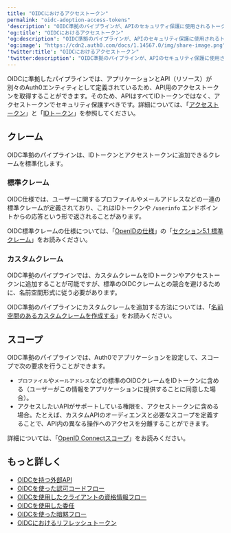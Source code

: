 ---
title: "OIDCにおけるアクセストークン"
permalink: "oidc-adoption-access-tokens"
'description': "OIDC準拠のパイプラインが、APIのセキュリティ保護に使用されるトークン（スコープやクレームなど）に、どのような影響を与えるかについて説明します。"
'og:title': "OIDCにおけるアクセストークン"
'og:description': "OIDC準拠のパイプラインが、APIのセキュリティ保護に使用されるトークン（スコープやクレームなど）に、どのような影響を与えるかについて説明します。"
'og:image': "https://cdn2.auth0.com/docs/1.14567.0/img/share-image.png"
'twitter:title': "OIDCにおけるアクセストークン"
'twitter:description': "OIDC準拠のパイプラインが、APIのセキュリティ保護に使用されるトークン（スコープやクレームなど）に、どのような影響を与えるかについて説明します。"
---

OIDCに準拠したパイプラインでは、アプリケーションとAPI（リソース）が別々のAuth0エンティティとして定義されているため、API用のアクセストークンを取得することができます。そのため、APIはすべてIDトークンではなく、アクセストークンでセキュリティ保護すべきです。詳細については、「[アクセストークン](/docs/ja-jp/secure/tokens/access-tokens)」と「[IDトークン](/docs/ja-jp/secure/tokens/id-tokens)」を参照してください。

## クレーム

OIDC準拠のパイプラインは、IDトークンとアクセストークンに追加できるクレームを標準化します。

### 標準クレーム

OIDC仕様では、ユーザーに関するプロファイルやメールアドレスなどの一連の標準クレームが​定義されており、これはIDトークンや `/userinfo` エンドポイントからの応答という形で​返されることがあります。

OIDC標準クレームの仕様については、「[OpenIDの仕様](https://openid.net)」の「[セクション5.1 標準クレーム](https://openid.net/specs/openid-connect-core-1_0.html#StandardClaims)」をお読みください。

### カスタムクレーム

OIDC準拠のパイプラインでは、カスタムクレームをIDトークンやアクセストークンに追加することが可能ですが、標準のOIDCクレームとの競合を避けるために、名前空間形式に従う必要があります。

OIDC準拠のパイプラインにカスタムクレームを追加する方法については、「[名前空間のあるカスタムクレームを作成する](/docs/ja-jp/secure/tokens/json-web-tokens/create-custom-claims)」をお読みください。

## スコープ

OIDC準拠のパイプラインでは、Auth0でアプリケーションを設定して、スコープで次の要求を行うことができます。

* `プロファイル`や`メールアドレス`などの標準のOIDCクレームをIDトークンに含める（ユーザーがこの情報をアプリケーションに提供することに同意した場合）。
* アクセスしたいAPIがサポートしている権限を、アクセストークンに含める場合。たとえば、カスタムAPIのオーディエンスと必要なスコープを定義することで、API内の異なる操作へのアクセスを分離することができます。

詳細については、「[OpenID Connectスコープ](/docs/ja-jp/get-started/apis/scopes/openid-connect-scopes)」をお読みください。

## もっと詳しく

* [OIDCを持つ外部API](/docs/ja-jp/authenticate/login/oidc-conformant-authentication/oidc-adoption-apis)
* [OIDCを使った認可コードフロー](/docs/ja-jp/authenticate/login/oidc-conformant-authentication/oidc-adoption-auth-code-flow)
* [OIDCを使用したクライアントの資格情報フロー](/docs/ja-jp/authenticate/login/oidc-conformant-authentication/oidc-adoption-client-credentials-flow)
* [OIDCを使用した委任](/docs/ja-jp/authenticate/login/oidc-conformant-authentication/oidc-adoption-delegation)
* [OIDCを使った暗黙フロー](/docs/ja-jp/authenticate/login/oidc-conformant-authentication/oidc-adoption-implicit-flow)
* [OIDCにおけるリフレッシュトークン](/docs/ja-jp/authenticate/login/oidc-conformant-authentication/oidc-adoption-refresh-tokens)